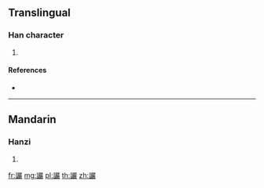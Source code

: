 {{character info/new}}
==Translingual==

===Han character===
{{Han char|rn=149|rad=言|as=20|sn=27|four=|canj=YRRRK}}

# {{defn|Han|sort=言20}}

====References====
* {{Han ref|kx=1188.090|dkj=36169|dj=1652.100|hdz=64034.110|uh=8B9D|ud=35741}}

----

==Mandarin==

===Hanzi===
{{cmn-hanzi|pin=[[hòng]] ([[hong4]]), [[zhān]] ([[zhan1]])|wg=hung<sup>4</sup>, chan<sup>1</sup>}}

# {{defn|lang=cmn|sort=言20}}

[[fr:讝]]
[[mg:讝]]
[[pl:讝]]
[[th:讝]]
[[zh:讝]]